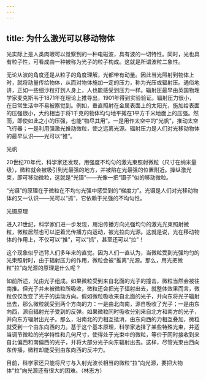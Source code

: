 ```yaml
---
---
---
```

title: 为什么激光可以移动物体
---




光实际上是人类肉眼可以觉察到的一种电磁波，具有波的一切特性。同时，光也具有粒子性，可看成由一种被称为光子的粒子构成。这就是所谓波粒二象性。

无论从波的角度还是从粒子的角度理解，光都带有动量。因此当光照射到物体上时，就将动量传给物体，从而对物体施加一定的压力，称为光压或辐射压。通俗地讲，正如一些细沙粒打到人身上，人也能感受到压力一样。辐射压最早由英国物理学家麦克斯韦于1871年在理论上推导出，1901年得到实验验证。辐射压力很小，在日常生活中不易被察觉到。例如，垂直照射在金属表面上的太阳光，施加给表面的压强很小，大约相当于将1千克的物体均匀地平摊在1平方千米地面上的压强。然而，即使如此之小的压强，也能“物尽其用”。一是用作太空中的“光帆”，推动太空飞行器；一是利用强激光推动微粒，使之远离光源。辐射压力是人们对光移动物体的最早认识——光可以“推”。

光帆



20世纪70年代，科学家还发现，用强度不均匀的激光束照射微粒（尺寸在纳米量级），微粒就会被吸引到光最强的地方，并被陷在光最强的位置附近。操纵激光束，即可移动微粒，这就是“光镊”——光像一把“镊子”似的移动微粒。

“光镊”的原理在于微粒在不均匀光强中感受到的“梯度力”。光镊是人们对光移动物体的又一认识——光可以“抓”，它依赖于光强的不均匀性。

光镊原理



进入21世纪，科学家们进一步发现，用沿传播方向光强均匀的激光光束照射微粒，微粒居然也可以逆着光传播方向运动，被光拉向光源。这就是说，光在移动物体的作用上，不仅可以“推”，可以“抓”，甚至还可以“拉”！

这个现象似乎违背人们多年来的直觉。因为人们一直认为，当微粒受到光强均匀的光束照射时，由于辐射压力的作用，微粒会被“推离”光源。那么，用光把微粒“拉”向光源的原理是什么呢？

如前所述，光由光子组成。如果微粒受到来自北面的光子的撞击，微粒当然会被往南推。但光子并未被微粒所吸收，微粒还会把光子辐射出去，就整体效果而言，微粒仅仅改变了光子的运动方向。假如微粒吸收来自北面的光子，并向东将光子辐射出去，那么微粒就受到两个方向的力：一是由北向南，源自吸收了光子；一是由东向西，源自辐射光子受到的反弹。如果微粒同时吸收分别来自北方和南方的光子，并向东方辐射出光子。那么，沿南北的力相互抵消，由东向西的力相互叠加，微粒就受到一个由东向西的力。基于这个基本原理，科学家选择了某些特殊光束，并适当调节微粒的光学特性和几何尺寸，使得处于光束中的微粒，等价于同时接收到来自北偏西和南偏西的光子，并将大部分光子向东辐射出去。这样，尽管光束由西向东传播，微粒却能受到由东向西的反冲力。

目前，科学家还只能将尺寸与入射光波长相当的微粒“拉”向光源，要把大物体“拉”向光源还有很大的困难。（林志方）